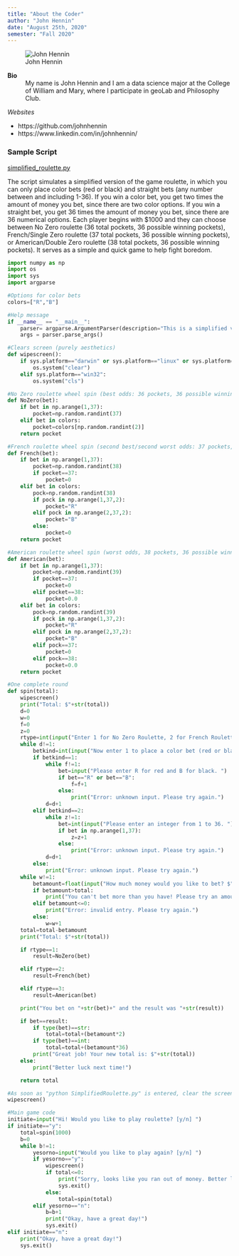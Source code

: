 ```yaml
---
title: "About the Coder"
author: "John Hennin"
date: "August 25th, 2020"
semester: "Fall 2020"
---
```


![John Hennin](https://www.wm.edu/as/data-science/researchlabs/geolab/images/spring-2020/hennin_john)

**Bio**
: My name is John Hennin and I am a data science major at the College of William and Mary, where I participate in geoLab and Philosophy Club.

*Websites*

* https://github.com/johnhennin
* https://www.linkedin.com/in/johnhennin/

### Sample Script
[simplified_roulette.py](scripts/crosswind.py)

The script simulates a simplified version of the game roulette, in which you can only place color bets (red or black) and straight bets (any number between and including 1-36). If you win a color bet, you get two times the amount of money you bet, since there are two color options. If you win a straight bet, you get 36 times the amount of money you bet, since there are 36 numerical options. Each player begins with $1000 and they can choose between No Zero roulette (36 total pockets, 36 possible winning pockets), French/Single Zero roulette (37 total pockets, 36 possible winning pockets), or American/Double Zero roulette (38 total pockets, 36 possible winning pockets). It serves as a simple and quick game to help fight boredom.

``` python
import numpy as np
import os
import sys
import argparse

#Options for color bets
colors=["R","B"]

#Help message
if __name__ == "__main__":
    parser= argparse.ArgumentParser(description="This is a simplified version of standard roulette. You can only place straight bets and color bets. Follow the prompts and enjoy!")
    args = parser.parse_args()

#Clears screen (purely aesthetics)
def wipescreen():
    if sys.platform=="darwin" or sys.platform=="linux" or sys.platform=="linux2":
        os.system("clear")
    elif sys.platform=="win32":
        os.system("cls")

#No Zero roulette wheel spin (best odds: 36 pockets, 36 possible winning pockets)
def NoZero(bet):
    if bet in np.arange(1,37):
        pocket=np.random.randint(37)
    elif bet in colors:
        pocket=colors[np.random.randint(2)]
    return pocket

#French roulette wheel spin (second best/second worst odds: 37 pockets, 36 possible winning pockets)
def French(bet):
    if bet in np.arange(1,37):
        pocket=np.random.randint(38)
        if pocket==37:
            pocket=0
    elif bet in colors:
        pock=np.random.randint(38)
        if pock in np.arange(1,37,2):
            pocket="R"
        elif pock in np.arange(2,37,2):
            pocket="B"
        else:
            pocket=0
    return pocket

#American roulette wheel spin (worst odds, 38 pockets, 36 possible winning pockets)
def American(bet):
    if bet in np.arange(1,37):
        pocket=np.random.randint(39)
        if pocket==37:
            pocket=0
        elif pocket==38:
            pocket=0.0
    elif bet in colors:
        pock=np.random.randint(39)
        if pock in np.arange(1,37,2):
            pocket="R"
        elif pock in np.arange(2,37,2):
            pocket="B"
        elif pock==37:
            pocket=0
        elif pock==38:
            pocket=0.0
    return pocket

#One complete round
def spin(total):
    wipescreen()
    print("Total: $"+str(total))
    d=0
    w=0
    f=0
    z=0
    rtype=int(input("Enter 1 for No Zero Roulette, 2 for French Roulette (Single Zero), and 3 for American Roulette (Double Zero). "))
    while d!=1:
        betkind=int(input("Now enter 1 to place a color bet (red or black) and 2 to place a straight bet (any integer from 1 to 36). "))
        if betkind==1:
            while f!=1:
                bet=input("Please enter R for red and B for black. ")
                if bet=="R" or bet=="B":
                    f=f+1
                else:
                    print("Error: unknown input. Please try again.")
            d=d+1
        elif betkind==2:
            while z!=1:
                bet=int(input("Please enter an integer from 1 to 36. "))
                if bet in np.arange(1,37):
                    z=z+1
                else:
                    print("Error: unknown input. Please try again.")
            d=d+1
        else:
            print("Error: unknown input. Please try again.")
    while w!=1:
        betamount=float(input("How much money would you like to bet? $"))
        if betamount>total:
            print("You can't bet more than you have! Please try an amount less than "+str(total))
        elif betamount<=0:
            print("Error: invalid entry. Please try again.")
        else:
            w=w+1
    total=total-betamount
    print("Total: $"+str(total))

    if rtype==1:
        result=NoZero(bet)

    elif rtype==2:
        result=French(bet)

    elif rtype==3:
        result=American(bet)

    print("You bet on "+str(bet)+" and the result was "+str(result))

    if bet==result:
        if type(bet)==str:
            total=total+(betamount*2)
        if type(bet)==int:
            total=total+(betamount*36)
        print("Great job! Your new total is: $"+str(total))
    else:
        print("Better luck next time!")

    return total

#As soon as "python SimplifiedRoulette.py" is entered, clear the screen for game
wipescreen()

#Main game code
initiate=input("Hi! Would you like to play roulette? [y/n] ")
if initiate=="y":
    total=spin(1000)
    b=0
    while b!=1:
        yesorno=input("Would you like to play again? [y/n] ")
        if yesorno=="y":
            wipescreen()
            if total<=0:
                print("Sorry, looks like you ran out of money. Better luck next time!")
                sys.exit()
            else:
                total=spin(total)
        elif yesorno=="n":
            b=b+1
            print("Okay, have a great day!")
            sys.exit()
elif initiate=="n":
    print("Okay, have a great day!")
    sys.exit()
```
